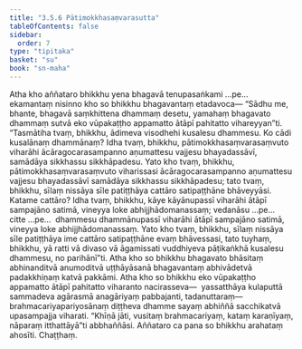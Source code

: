 ```yaml
---
title: "3.5.6 Pātimokkhasaṃvarasutta"
tableOfContents: false
sidebar:
  order: 7
type: "tipitaka"
basket: "su"
book: "sn-maha"
---
```



<DynamicBreadcrumb />

<Division number="412" book="sn-maha">

<Paragraph number="955" book="sn-maha">
Atha kho aññataro bhikkhu yena bhagavā tenupasaṅkami …pe…  ekamantaṃ nisinno kho so bhikkhu bhagavantaṃ etadavoca—
</Paragraph>

<Paragraph number="956" book="sn-maha">
“Sādhu me, bhante, bhagavā saṃkhittena dhammaṃ desetu, yamahaṃ bhagavato dhammaṃ sutvā eko vūpakaṭṭho appamatto ātāpī pahitatto vihareyyan”ti. “Tasmātiha tvaṃ, bhikkhu, ādimeva visodhehi kusalesu dhammesu. Ko cādi kusalānaṃ dhammānaṃ? Idha tvaṃ, bhikkhu, pātimokkhasaṃvarasaṃvuto viharāhi ācāragocarasampanno aṇumattesu vajjesu bhayadassāvī, samādāya sikkhassu sikkhāpadesu. Yato kho tvaṃ, bhikkhu, pātimokkhasaṃvarasaṃvuto viharissasi ācāragocarasampanno aṇumattesu vajjesu bhayadassāvī samādāya sikkhassu sikkhāpadesu; tato tvaṃ, bhikkhu, sīlaṃ nissāya sīle patiṭṭhāya cattāro satipaṭṭhāne bhāveyyāsi.
</Paragraph>

<Paragraph number="957" book="sn-maha">
Katame cattāro? Idha tvaṃ, bhikkhu, kāye kāyānupassī viharāhi ātāpī sampajāno satimā, vineyya loke abhijjhādomanassaṃ; vedanāsu …pe…  citte …pe…  dhammesu dhammānupassī viharāhi ātāpī sampajāno satimā, vineyya loke abhijjhādomanassaṃ. Yato kho tvaṃ, bhikkhu, sīlaṃ nissāya sīle patiṭṭhāya ime cattāro satipaṭṭhāne evaṃ bhāvessasi, tato tuyhaṃ, bhikkhu, yā ratti vā divaso vā āgamissati vuddhiyeva pāṭikaṅkhā kusalesu dhammesu, no parihānī”ti. Atha kho so bhikkhu bhagavato bhāsitaṃ abhinanditvā anumoditvā uṭṭhāyāsanā bhagavantaṃ abhivādetvā padakkhiṇaṃ katvā pakkāmi.
</Paragraph>

<Paragraph number="958" book="sn-maha">
Atha kho so bhikkhu eko vūpakaṭṭho appamatto ātāpī pahitatto viharanto nacirasseva—  yassatthāya kulaputtā sammadeva agārasmā anagāriyaṃ pabbajanti, tadanuttaraṃ—  brahmacariyapariyosānaṃ diṭṭheva dhamme sayaṃ abhiññā sacchikatvā upasampajja viharati. “Khīṇā jāti, vusitaṃ brahmacariyaṃ, kataṃ karaṇīyaṃ, nāparaṃ itthattāyā”ti abbhaññāsi. Aññataro ca pana so bhikkhu arahataṃ ahosīti.

</Paragraph>
</Division>

<Paragraph number="959" type="center" book="sn-maha">
Chaṭṭhaṃ.
</Paragraph>